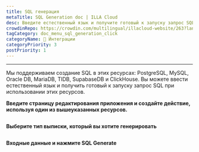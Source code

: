 ```yaml
---
title: SQL генерация
metaTitle: SQL Generation doc | ILLA Cloud
desc: Введите естественный язык и получите готовый к запуску запрос SQL
crowdinRepo: https://crowdin.com/multilingual/illacloud-website/263?languages=ru&filter=basic&value=0
tagCategory: doc_menu_sql_generation_click
categoryName: 🔨 Интеграции
categoryPriority: 3
postPriority: 1
---
```


* * *

<Heading hidden>SQL Generation</Heading>

Мы поддерживаем создание SQL в этих ресурсах: PostgreSQL, MySQL, Oracle DB, MariaDB, TIDB, SupabaseDB и ClickHouse. Вы можете ввести естественный язык и получить готовый к запуску запрос SQL при использовании этих ресурсов. 

**Введите страницу редактирования приложения и создайте действие, используя один из вышеуказанных ресурсов.** 

<img src='https://cdn.illacloud.com/official-website/img/docs/assemble/sql_generate.png' alt="" />

**Выберите тип выписки, который вы хотите генерировать**

<img src='https://cdn.illacloud.com/official-website/img/docs/assemble/sql_generate(1).gif' alt="" />

**Входные данные и нажмите SQL Generate**

<img src='https://cdn.illacloud.com/official-website/img/docs/assemble/sql_generate(2).png' alt="" />
